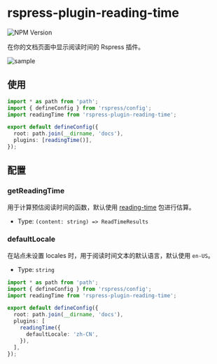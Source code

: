 # rspress-plugin-reading-time

![NPM Version](https://img.shields.io/npm/v/rspress-plugin-reading-time)


<SourceCode href="https://github.com/linbudu599/rspress-plugins/tree/main/packages/rspress-plugin-reading-time" />

在你的文档页面中显示阅读时间的 Rspress 插件。

![sample](https://raw.githubusercontent.com/linbudu599/rspress-plugins/main/packages/rspress-plugin-reading-time/image.png)

## 使用

<PackageManagerTabs command="add rspress-plugin-reading-time -D" />

```ts
import * as path from 'path';
import { defineConfig } from 'rspress/config';
import readingTime from 'rspress-plugin-reading-time';

export default defineConfig({
  root: path.join(__dirname, 'docs'),
  plugins: [readingTime()],
});
```

## 配置

### getReadingTime

用于计算预估阅读时间的函数，默认使用 [reading-time](https://www.npmjs.com/package/reading-time) 包进行估算。

- Type: `(content: string) => ReadTimeResults`

### defaultLocale

在站点未设置 locales 时，用于阅读时间文本的默认语言，默认使用 `en-US`。

- Type: `string`

```ts
import * as path from 'path';
import { defineConfig } from 'rspress/config';
import readingTime from 'rspress-plugin-reading-time';

export default defineConfig({
  root: path.join(__dirname, 'docs'),
  plugins: [
    readingTime({
      defaultLocale: 'zh-CN',
    }),
  ],
});
```
